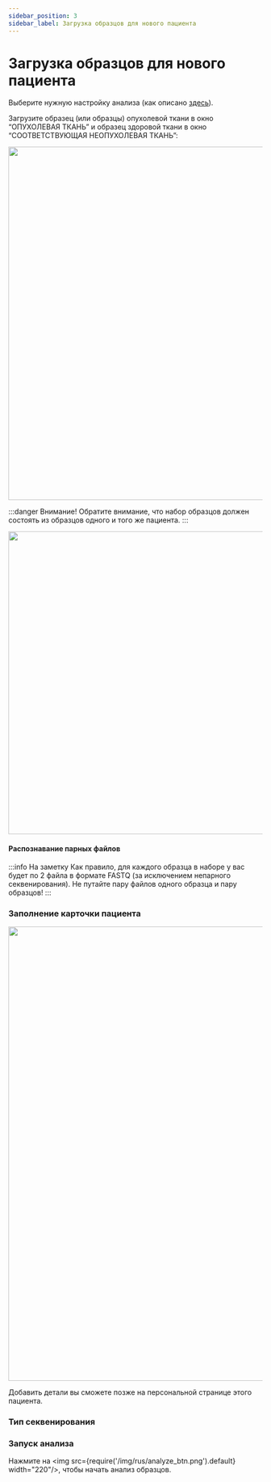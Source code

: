 ```yaml
---
sidebar_position: 3
sidebar_label: Загрузка образцов для нового пациента
---
```


# Загрузка образцов для нового пациента


<StartUpload />

Выберите нужную настройку анализа (как описано [здесь](/uploading-samples/tumor-normal/TN_preset)).

Загрузите образец (или образцы) опухолевой ткани в окно “ОПУХОЛЕВАЯ ТКАНЬ” и образец здоровой ткани в
окно “СООТВЕТСТВУЮЩАЯ НЕОПУХОЛЕВАЯ ТКАНЬ”:

<p align="center">
<img src={require('/img/version_1.02/TN_upl.png').default} width="700"/>
</p>

:::danger Внимание!
Обратите внимание, что набор образцов должен состоять из образцов одного и того же пациента.
:::


<SeveralSamples sample_type="опухолевой ткани" />

<p align="center">
<img src={require('/img/version_1.02/upload_TN.png').default} width="600"/>
</p>


<UploadFiles />

#### Распознавание парных файлов  

:::info На заметку
Как правило, для каждого образца в наборе у вас будет по 2 файла в формате FASTQ
(за исключением непарного секвенирования). Не путайте пару файлов одного образца и пару образцов!
:::


<RecognizePair />

### Заполнение карточки пациента


<FillCard />

<p align="center">
<img src={require('/img/rus/7-upload-samples_TN.png').default} width="900"/>
</p>

Добавить детали вы сможете позже на персональной странице этого пациента.

### Тип секвенирования


<SequencingType set="из набора" />

### Запуск анализа

Нажмите на <img src={require('/img/rus/analyze_btn.png').default} width="220"/>, чтобы начать анализ образцов.


<DangerUploading />
